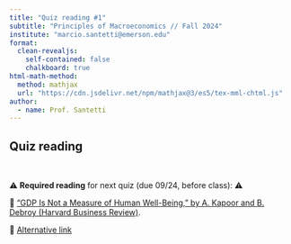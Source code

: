 ```yaml
---
title: "Quiz reading #1"
subtitle: "Principles of Macroeconomics // Fall 2024"
institute: "marcio.santetti@emerson.edu"
format: 
  clean-revealjs:
    self-contained: false
    chalkboard: true
html-math-method:
  method: mathjax
  url: "https://cdn.jsdelivr.net/npm/mathjax@3/es5/tex-mml-chtml.js"
author:
  - name: Prof. Santetti
---
```


## Quiz reading

<br>

⚠️ **Required reading** for next [quiz]{.note} (due 09/24, before class): ⚠️

  &#128279; [["GDP Is Not a Measure of Human Well-Being," by A. Kapoor and B. Debroy (Harvard Business Review)]{.link}](https://hbr.org/2019/10/gdp-is-not-a-measure-of-human-well-being).
  
  &#128279; [[Alternative link]{.link}](https://archive.is/OfuGz)
